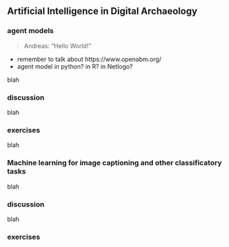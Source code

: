 ## Artificial Intelligence in Digital Archaeology 

### agent models

>Andreas: "Hello World!"

- remember to talk about https://www.openabm.org/
- agent model in python? in R? in Netlogo?

blah

### discussion

blah

### exercises

blah 

### Machine learning for image captioning and other classificatory tasks

blah

### discussion

blah

### exercises